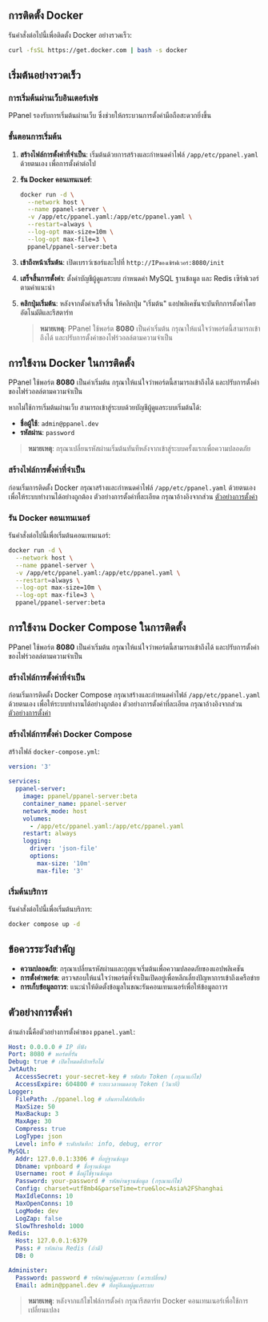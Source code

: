 ## การติดตั้ง Docker

รันคำสั่งต่อไปนี้เพื่อติดตั้ง Docker อย่างรวดเร็ว:

```sh
curl -fsSL https://get.docker.com | bash -s docker
```

## เริ่มต้นอย่างรวดเร็ว

### การเริ่มต้นผ่านเว็บอินเตอร์เฟซ

PPanel รองรับการเริ่มต้นผ่านเว็บ ซึ่งช่วยให้กระบวนการตั้งค่ามือถือสะดวกยิ่งขึ้น

### ขั้นตอนการเริ่มต้น

1. **สร้างไฟล์การตั้งค่าที่จำเป็น**: เริ่มต้นด้วยการสร้างและกำหนดค่าไฟล์ `/app/etc/ppanel.yaml` ด้วยตนเอง เพื่อการตั้งค่าต่อไป

2. **รัน Docker คอนเทนเนอร์**:

   ```sh
   docker run -d \
     --network host \
     --name ppanel-server \
     -v /app/etc/ppanel.yaml:/app/etc/ppanel.yaml \
     --restart=always \
     --log-opt max-size=10m \
     --log-opt max-file=3 \
     ppanel/ppanel-server:beta
   ```

3. **เข้าถึงหน้าเริ่มต้น**: เปิดเบราว์เซอร์และไปที่ `http://IPของเซิร์ฟเวอร์:8080/init`

4. **เสร็จสิ้นการตั้งค่า**: ตั้งค่าบัญชีผู้ดูแลระบบ กำหนดค่า MySQL ฐานข้อมูล และ Redis เซิร์ฟเวอร์ตามคำแนะนำ

5. **คลิกปุ่มเริ่มต้น**: หลังจากตั้งค่าเสร็จสิ้น ให้คลิกปุ่ม "เริ่มต้น" แอปพลิเคชันจะบันทึกการตั้งค่าโดยอัตโนมัติและรีสตาร์ท

   > **หมายเหตุ**: PPanel ใช้พอร์ต **8080** เป็นค่าเริ่มต้น กรุณาให้แน่ใจว่าพอร์ตนี้สามารถเข้าถึงได้ และปรับการตั้งค่าของไฟร์วอลล์ตามความจำเป็น

## การใช้งาน Docker ในการติดตั้ง

PPanel ใช้พอร์ต **8080** เป็นค่าเริ่มต้น กรุณาให้แน่ใจว่าพอร์ตนี้สามารถเข้าถึงได้ และปรับการตั้งค่าของไฟร์วอลล์ตามความจำเป็น

หากไม่ใช้การเริ่มต้นผ่านเว็บ สามารถเข้าสู่ระบบด้วยบัญชีผู้ดูแลระบบเริ่มต้นได้:

- **ชื่อผู้ใช้**: `admin@ppanel.dev`
- **รหัสผ่าน**: `password`

> **หมายเหตุ**: กรุณาเปลี่ยนรหัสผ่านเริ่มต้นทันทีหลังจากเข้าสู่ระบบครั้งแรกเพื่อความปลอดภัย

### สร้างไฟล์การตั้งค่าที่จำเป็น

ก่อนเริ่มการติดตั้ง Docker กรุณาสร้างและกำหนดค่าไฟล์ `/app/etc/ppanel.yaml` ด้วยตนเอง เพื่อให้ระบบทำงานได้อย่างถูกต้อง ตัวอย่างการตั้งค่าที่ละเอียด กรุณาอ้างอิงจากส่วน [ตัวอย่างการตั้งค่า](#ตัวอย่างการตั้งค่า)

### รัน Docker คอนเทนเนอร์

รันคำสั่งต่อไปนี้เพื่อเริ่มต้นคอนเทนเนอร์:

```sh
docker run -d \
  --network host \
  --name ppanel-server \
  -v /app/etc/ppanel.yaml:/app/etc/ppanel.yaml \
  --restart=always \
  --log-opt max-size=10m \
  --log-opt max-file=3 \
  ppanel/ppanel-server:beta
```

## การใช้งาน Docker Compose ในการติดตั้ง

PPanel ใช้พอร์ต **8080** เป็นค่าเริ่มต้น กรุณาให้แน่ใจว่าพอร์ตนี้สามารถเข้าถึงได้ และปรับการตั้งค่าของไฟร์วอลล์ตามความจำเป็น

### สร้างไฟล์การตั้งค่าที่จำเป็น

ก่อนเริ่มการติดตั้ง Docker Compose กรุณาสร้างและกำหนดค่าไฟล์ `/app/etc/ppanel.yaml` ด้วยตนเอง เพื่อให้ระบบทำงานได้อย่างถูกต้อง ตัวอย่างการตั้งค่าที่ละเอียด กรุณาอ้างอิงจากส่วน [ตัวอย่างการตั้งค่า](#ตัวอย่างการตั้งค่า)

### สร้างไฟล์การตั้งค่า Docker Compose

สร้างไฟล์ `docker-compose.yml`:

```yaml
version: '3'

services:
  ppanel-server:
    image: ppanel/ppanel-server:beta
    container_name: ppanel-server
    network_mode: host
    volumes:
      - /app/etc/ppanel.yaml:/app/etc/ppanel.yaml
    restart: always
    logging:
      driver: 'json-file'
      options:
        max-size: '10m'
        max-file: '3'
```

### เริ่มต้นบริการ

รันคำสั่งต่อไปนี้เพื่อเริ่มต้นบริการ:

```sh
docker compose up -d
```

## ข้อควรระวังสำคัญ

- **ความปลอดภัย**: กรุณาเปลี่ยนรหัสผ่านและกุญแจเริ่มต้นเพื่อความปลอดภัยของแอปพลิเคชัน
- **การตั้งค่าพอร์ต**: ตรวจสอบให้แน่ใจว่าพอร์ตที่จำเป็นเปิดอยู่เพื่อหลีกเลี่ยงปัญหาการเข้าถึงเครือข่าย
- **การเก็บข้อมูลถาวร**: แนะนำให้ติดตั้งข้อมูลในขณะรันคอนเทนเนอร์เพื่อให้ข้อมูลถาวร

## ตัวอย่างการตั้งค่า

ด้านล่างนี้คือตัวอย่างการตั้งค่าของ `ppanel.yaml`:

```yaml
Host: 0.0.0.0 # IP ที่ฟัง
Port: 8080 # พอร์ตที่รัน
Debug: true # เปิดโหมดดีบักหรือไม่
JwtAuth:
  AccessSecret: your-secret-key # รหัสลับ Token (กรุณาแก้ไข)
  AccessExpire: 604800 # ระยะเวลาหมดอายุ Token (วินาที)
Logger:
  FilePath: ./ppanel.log # เส้นทางไฟล์บันทึก
  MaxSize: 50
  MaxBackup: 3
  MaxAge: 30
  Compress: true
  LogType: json
  Level: info # ระดับบันทึก: info, debug, error
MySQL:
  Addr: 127.0.0.1:3306 # ที่อยู่ฐานข้อมูล
  Dbname: vpnboard # ชื่อฐานข้อมูล
  Username: root # ชื่อผู้ใช้ฐานข้อมูล
  Password: your-password # รหัสผ่านฐานข้อมูล (กรุณาแก้ไข)
  Config: charset=utf8mb4&parseTime=true&loc=Asia%2FShanghai
  MaxIdleConns: 10
  MaxOpenConns: 10
  LogMode: dev
  LogZap: false
  SlowThreshold: 1000
Redis:
  Host: 127.0.0.1:6379
  Pass: # รหัสผ่าน Redis (ถ้ามี)
  DB: 0

Administer:
  Password: password # รหัสผ่านผู้ดูแลระบบ (ควรเปลี่ยน)
  Email: admin@ppanel.dev # ที่อยู่อีเมลผู้ดูแลระบบ
```

> **หมายเหตุ**: หลังจากแก้ไขไฟล์การตั้งค่า กรุณารีสตาร์ท Docker คอนเทนเนอร์เพื่อใช้การเปลี่ยนแปลง



<Giscus />

